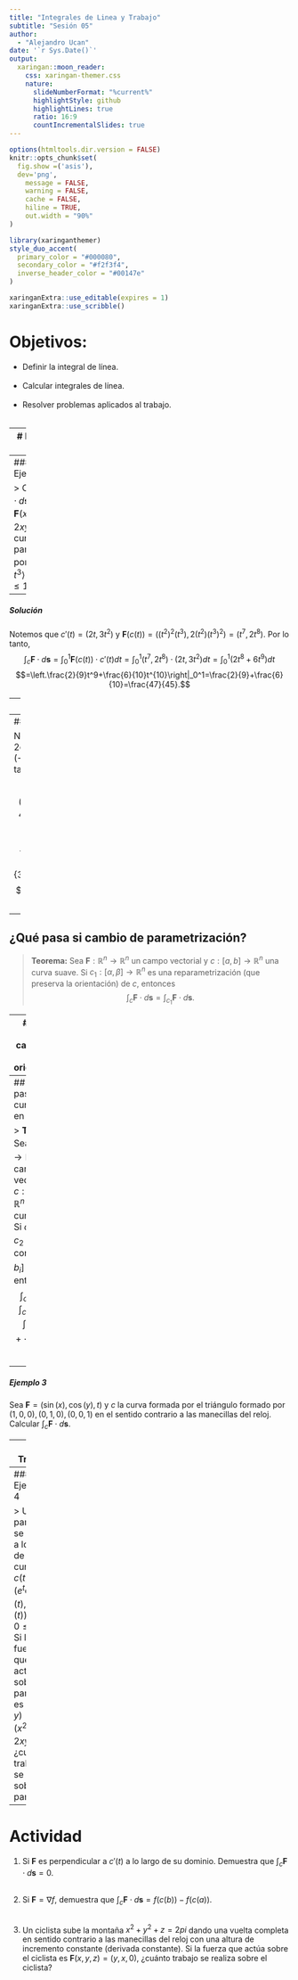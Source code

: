 ```yaml
---
title: "Integrales de Linea y Trabajo"
subtitle: "Sesión 05"
author: 
  - "Alejandro Ucan"
date: '`r Sys.Date()`'
output:
  xaringan::moon_reader:
    css: xaringan-themer.css
    nature:
      slideNumberFormat: "%current%"
      highlightStyle: github
      highlightLines: true
      ratio: 16:9
      countIncrementalSlides: true
---
```


```r
options(htmltools.dir.version = FALSE)
knitr::opts_chunk$set(
  fig.show =('asis'),
  dev='png',
	message = FALSE,
	warning = FALSE,
	cache = FALSE,
	hiline = TRUE,
	out.width = "90%"
)
```

```r
library(xaringanthemer)
style_duo_accent(
  primary_color = "#000080",
  secondary_color = "#f2f3f4",
  inverse_header_color = "#00147e"
)
```

```r
xaringanExtra::use_editable(expires = 1)
xaringanExtra::use_scribble()
```
# Objetivos:

 * Definir la integral de línea. <br/><br/>
 * Calcular integrales de línea. <br/><br/>
 * Resolver problemas aplicados al trabajo. <br/><br/>

---
# Integral de línea

> __Definición:__ Sea $\mathbf{F}:\mathbb{R}^n\to\mathbb{R}^n$ un campo vectorial y $c:[a,b]\rightarrow \mathbb{R}^n$ una curva suave. La integral de línea de $\mathbf{F}$ sobre $c,$ denotada por $\int_c\mathbf{F}\cdot d\mathbf{s}$, se define como $$\int_c\mathbf{F}\cdot d\mathbf{s}=\int_a^b\mathbf{F}(c(t))\cdot c'(t)dt.$$

---
##### Ejemplo 1

> Calcular $\int_c\mathbf{F}\cdot d\mathbf{s}$, donde $\mathbf{F}(x,y)=( x^2y,2xy^2 )$ y $c$ es la curva parametrizada por $c(t)=\langle t^2,t^3\rangle$ para $0\leq t\leq 1.$

--
##### Solución

Notemos que $c'(t)=(2t,3t^2)$ y $\mathbf{F}(c(t))=((t^2)^2(t^3),2(t^2)(t^3)^2)=(t^7,2t^8).$ Por lo tanto, $$\int_c\mathbf{F}\cdot d\mathbf{s}=\int_0^1\mathbf{F}(c(t))\cdot c'(t)dt=\int_0^1(t^7,2t^8)\cdot(2t,3t^2)dt=\int_0^1(2t^8+6t^9)dt$$
$$=\left.\frac{2}{9}t^9+\frac{6}{10}t^{10}\right|_0^1=\frac{2}{9}+\frac{6}{10}=\frac{47}{45}.$$

---
##### Ejemplo 2

> Calcular $\int_c\mathbf{F}\cdot d\mathbf{s}$, donde $\mathbf{F}(x,y)=( y,2x )$ y $c$ es la circunferencia centrada en $(1,1)$ de radio $2.$

--
##### Solución

Notemos que $c(t)=(1+2\cos t,1+2\sin t)$ y $c'(t)=(-2\sin t,2\cos t).$ Por lo tanto, $$\int_c\mathbf{F}\cdot d\mathbf{s}=\int_0^{2\pi}\mathbf{F}(c(t))\cdot c'(t)dt=\int_0^{2\pi}(1+2\sin t,2+4\cos t)\cdot(-2\sin t,2\cos t)dt$$
$$=\int_0^{2\pi}(-4\sin t+4\cos t+8\cos^2t)dt=\left.4\cos t+4\sin t+\frac{8}{3}\cos^3t\right|_0^{2\pi}$$
$$=4+0+\frac{8}{3}-4-0-\frac{8}{3}=0.$$

---
## ¿Qué pasa si cambio de parametrización?

> __Teorema:__ Sea $\mathbf{F}:\mathbb{R}^n\to\mathbb{R}^n$ un campo vectorial y $c:[a,b]\rightarrow \mathbb{R}^n$ una curva suave. Si $c_1:[\alpha,\beta]\rightarrow \mathbb{R}^n$ es una reparametrización (que preserva la orientación) de $c,$ entonces $$\int_c\mathbf{F}\cdot d\mathbf{s}=\int_{c_1}\mathbf{F}\cdot d\mathbf{s}.$$

---
## ¿Qué pasa si cambiamos la orientación?

> __Teorema:__ Sea $\mathbf{F}:\mathbb{R}^n\to\mathbb{R}^n$ un campo vectorial y $c:[a,b]\rightarrow \mathbb{R}^n$ una curva suave. Si $c_1:[\alpha,\beta]\rightarrow \mathbb{R}^n$ es una reparametrización (que no preserva la orientación) de $c,$ entonces $$\int_c\mathbf{F}\cdot d\mathbf{s}=-\int_{c_1}\mathbf{F}\cdot d\mathbf{s}.$$

---
## ¿Qué pasa si mi curva está en pedazos?

> __Teorema:__ Sea $\mathbf{F}:\mathbb{R}^n\to\mathbb{R}^n$ un campo vectorial y $c:[a,b]\rightarrow \mathbb{R}^n$ una curva suave. Si $c=c_1+c_2+\cdots+c_n$ con $c_i:[a_i,b_i]\to\mathbb{R}^n,$ entonces $$\int_c\mathbf{F}\cdot d\mathbf{s}=\int_{c_1}\mathbf{F}\cdot d\mathbf{s}+\int_{c_2}\mathbf{F}\cdot d\mathbf{s}+\cdots+\int_{c_n}\mathbf{F}\cdot d\mathbf{s}.$$

---
##### Ejemplo 3

Sea $\mathbf{F}=(\sin(x),\cos(y),t)$ y $c$ la curva formada por el triángulo formado por $(1,0,0),(0,1,0),(0,0,1)$ en el sentido contrario a las manecillas del reloj. Calcular $\int_c\mathbf{F}\cdot d\mathbf{s}.$


---
## Trabajo

> __Definición:__ Sea $\mathbf{F}:\mathbb{R}^n\to\mathbb{R}^n$ un campo vectorial y $c:[a,b]\rightarrow \mathbb{R}^n$ una curva suave. El trabajo realizado por $\mathbf{F}$ sobre $c$ se define como $$W=\int_c\mathbf{F}\cdot d\mathbf{s}.$$

---
##### Ejemplo 4

> Una partícula se mueve a lo largo de la curva $c(t)=( e^t\cos(t),e^t\sin(t) )$ para $0\leq t\leq 1.$ Si la fuerza que actúa sobre la partícula es $\mathbf{F}(x,y)=( x^2y,2xy^2 )$, ¿cuánto trabajo se realiza sobre la partícula?


---
# Actividad

1. Si $\mathbf{F}$ es perpendicular a $c'(t)$ a lo largo de su dominio. Demuestra que $\int_c\mathbf{F}\cdot d\mathbf{s}=0.$ <br/><br/>

1. Si $\mathbf{F}=\nabla f,$ demuestra que $\int_c\mathbf{F}\cdot d\mathbf{s}=f(c(b))-f(c(a)).$ <br/><br/>

1. Un ciclista sube la montaña $x^2+y^2+z=2pi$ dando una vuelta completa en sentido contrario a las manecillas del reloj con una altura de incremento constante (derivada constante). Si la fuerza que actúa sobre el ciclista es $\mathbf{F}(x,y,z)=(y,x,0),$ ¿cuánto trabajo se realiza sobre el ciclista? <br/><br/>